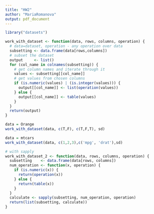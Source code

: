 ```yaml
---
title: "HW2"
author: "MariaRomanova"
output: pdf_document
---
```


```r
library("datasets")
```

```r
work_with_dataset <- function(data, rows, columns, operation) {
  # data=dataset, operation - any operation over data
  subsetting <- data.frame(data[rows,columns])
  # subset the dataset
  output     <- list()
  for (col_name in colnames(subsetting)) {
    # get column names and iterate through it
    values <- subsetting[[col_name]]
    # get values from chosen columns 
    if (is.numeric(values) | (is.integer(values))) {
      output[[col_name]] <- list(operation(values))
    } else {
      output[[col_name]] <- table(values)
    }
  }
  return(output)
}
```

```r
data = Orange
work_with_dataset(data, c(T,F), c(T,F,T), sd)
```
```r
data = mtcars
work_with_dataset(data, c(1,2,3),c('mpg', 'drat'),sd)
```
```r
# with sapply
work_with_dataset_2 <- function(data, rows, columns, operation) {
  subsetting    <- data.frame(data[rows, columns])
  num_operation <- function(x, operation) {
    if (is.numeric(x)) {
      return(operation(x))
    } else {
      return(table(x))
    }
  }
  calculate <- sapply(subsetting, num_operation, operation)
  return(list(subsetting, calculate))
}
```


















